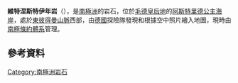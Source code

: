 {{Coord|71|25|S|12|36|E||display=title}}

'''維特涅斯特伊年岩'''（{{lang-de|Vitnesteinen}}），是[[南極洲|南極洲]]的岩石，位於[[毛德皇后地|毛德皇后地]]的[[阿斯特里德公主海岸|阿斯特里德公主海岸]]，處於[[東彼得曼山脈|東彼得曼山脈]]西部，由[[德國|德國]]探險隊發現和根據空中照片繪入地圖，現時由[[南極條約體系|南極條約體系]]管理。

==參考資料==
{{usgs-gazetteer}}

{{Antarctica-geo-stub}}
[[Category:南極洲岩石|Category:南極洲岩石]]